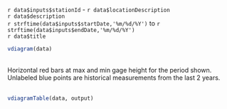 `r data$inputs$stationId` - `r data$locationDescription`  
`r data$description`  
`r strftime(data$inputs$startDate,'%m/%d/%Y')` to 
`r strftime(data$inputs$endDate,'%m/%d/%Y')`  
`r data$title`  

```r
vdiagram(data)
```
\
Horizontal red bars at max and min gage height for the period shown.   
Unlabeled blue points are historical measurements from the last 2 years.
\
\
```r
vdiagramTable(data, output)
```
